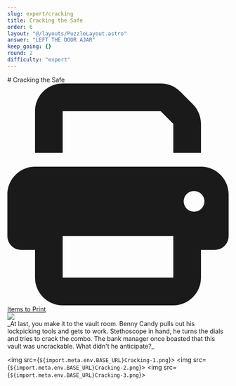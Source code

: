```yaml
---
slug: expert/cracking
title: Cracking the Safe
order: 6
layout: "@/layouts/PuzzleLayout.astro"
answer: "LEFT THE DOOR AJAR"
keep_going: {}
round: 2
difficulty: "expert"
---
```


<div class="flex flex-col sm:flex-row gap-2 justify-between items-center">
<div class="flex flex-col">
# Cracking the Safe
<a href={`${import.meta.env.BASE_URL}Appendix C Printable.pdf`} class="w-fit flex gap-2 no-prose h-min no-underline bg-gray-500 text-white px-4 py-2 rounded-[0.3rem]">
  <svg className="w-4"  xmlns="http://www.w3.org/2000/svg" viewBox="0 0 512 512"><path fill="currentColor" d="M128 0C92.7 0 64 28.7 64 64l0 96 64 0 0-96 226.7 0L384 93.3l0 66.7 64 0 0-66.7c0-17-6.7-33.3-18.7-45.3L400 18.7C388 6.7 371.7 0 354.7 0L128 0zM384 352l0 32 0 64-256 0 0-64 0-16 0-16 256 0zm64 32l32 0c17.7 0 32-14.3 32-32l0-96c0-35.3-28.7-64-64-64L64 192c-35.3 0-64 28.7-64 64l0 96c0 17.7 14.3 32 32 32l32 0 0 64c0 35.3 28.7 64 64 64l256 0c35.3 0 64-28.7 64-64l0-64zM432 248a24 24 0 1 1 0 48 24 24 0 1 1 0-48z"/></svg>
  <span>Items to Print</span>
</a>
</div>
<img class="w-[20rem] border-2 border-gray-300" src={art.src} />
</div>

<div style={{fontFamily: "DM Mono, sans-serif"}}>
_At last, you make it to the vault room. Benny Candy pulls out his lockpicking tools and gets to
work. Stethoscope in hand, he turns the dials and tries to crack the combo.
The bank manager once boasted that this vault was uncrackable. What didn't he anticipate?_
</div>

<img src={`${import.meta.env.BASE_URL}Cracking-1.png`}></img>
<img src={`${import.meta.env.BASE_URL}Cracking-2.png`}></img>
<img src={`${import.meta.env.BASE_URL}Cracking-3.png`}></img>
